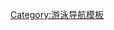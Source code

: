 {{Navbox
| name      = 國際游泳總會賽事
| title     = [[國際游泳總會]]賽事
| listclass = hlist
| basestyle = background: #BFD7FF
| state     = autocollapse
| above  = （[[世界游泳錦標賽]]除外）
| group1 = [[世界短池游泳錦標賽|短道]]
| list1  = 
* [[1993年世界短道游泳錦標賽|1993]]
* [[1995年世界短道游泳錦標賽|1995]]
* [[1997年世界短道游泳錦標賽|1997]]
* [[1999年世界短道游泳錦標賽|1999]]
* [[2000年世界短道游泳錦標賽|2000]]
* [[2002年世界短道游泳錦標賽|2002]]
* [[2004年世界短道游泳錦標賽|2004]]
* [[2006年世界短道游泳錦標賽|2006]]
* [[2008年世界短道游泳錦標賽|2008]]
* [[2010年世界短道游泳錦標賽|2010]]
* [[2012年世界短道游泳錦標賽|2012]]
* [[2014年世界短道游泳錦標賽|2014]]
* [[2016年世界短道游泳錦標賽|2016]]
* [[2018年世界短道游泳錦標賽|2018]]
* [[2021年世界短道游泳錦標賽|2021]]
| group2 = [[世界青少年游泳錦標賽|青少年]]
| list2  = 
* [[2006年世界青少年游泳錦標賽|2006]]
* [[2008年世界青少年游泳錦標賽|2008]]
* [[2011年世界青少年游泳錦標賽|2011]]
* [[2013年世界青少年游泳錦標賽|2013]]
* [[2015年世界青少年游泳錦標賽|2015]]
* [[2017年世界青少年游泳錦標賽|2017]]
* [[2019年世界青少年游泳錦標賽|2019]]
* [[2022年世界青少年游泳錦標賽|2022]]

| group3 = [[世界水球聯賽|水球]]
| list3  = 
* 男子：[[2002年世界男子水球聯賽|2002]]
* [[2003年世界男子水球聯賽|2003]]
* [[2004年世界男子水球聯賽|2004]]
* [[2005年世界男子水球聯賽|2005]]
* [[2006年世界男子水球聯賽|2006]]
* [[2007年世界男子水球聯賽|2007]]
* [[2008年世界男子水球聯賽|2008]]
* [[2009年世界男子水球聯賽|2009]]
* [[2010年世界男子水球聯賽|2010]]
* [[2011年世界男子水球聯賽|2011]]
* [[2012年世界男子水球聯賽|2012]]

* 女子：[[2004年世界女子水球聯賽|2004]]
* [[2005年世界女子水球聯賽|2005]]
* [[2006年世界女子水球聯賽|2006]]
* [[2007年世界女子水球聯賽|2007]]
* [[2008年世界女子水球聯賽|2008]]
* [[2009年世界女子水球聯賽|2009]]
* [[2010年世界女子水球聯賽|2010]]
* [[2011年世界女子水球聯賽|2011]]
* [[2012年世界女子水球聯賽|2012]]

| group6 = [[國際泳總世界跳水系列賽|跳水]]
| list6  = 
* [[2007年世界跳水系列賽|2007]]
* [[2008年世界跳水系列賽|2008]]
* [[2009年世界跳水系列賽|2009]]
* [[2010年世界跳水系列賽|2010]]
* [[2011年世界跳水系列賽|2011]]
* [[2012年世界跳水系列賽|2012]]
* [[2014年世界跳水系列賽|2014]]
| group7 = [[世界盃水上芭蕾賽|水上芭蕾 (盃)]]
| list7  = 
* 1979
* 1985
* 1987
* 1989
* 1991
* 1993
* 1995
* 1997
* 1999
* [[2002年世界盃水上芭蕾賽|2002]]
* [[2006年世界盃水上芭蕾賽|2006]]
* [[2010年世界盃水上芭蕾賽|2010]]

| group8 = [[世界水上芭蕾錦標賽|水上芭蕾 (錦標)]]
| list8  = 
* 2006
* 2007
* 2008
* 2009
* 2010
* 2011

| group9 = [[世界公開水域游泳錦標賽|公開水域游泳]]
| list9  = 
* [[2000年世界公開水域游泳錦標賽|2000]]
* [[2002年世界公開水域游泳錦標賽|2002]]
* [[2004年世界公開水域游泳錦標賽|2004]]
* [[2006年世界公開水域游泳錦標賽|2006]]
* [[2008年世界公開水域游泳錦標賽|2008]]
* [[2010年世界公開水域游泳錦標賽|2010]]

| group10 = [[國際泳總世界大師錦標賽|大師]]
| list10  = 
* 1986
* 1988
* 1990
* 1992
* 1994
* 1996
* 1998
* 2000
* 2002
* 2004
* 2006
* 2008
* 2010
* 2012
}}<noinclude>
[[Category:游泳导航模板]]
</noinclude>